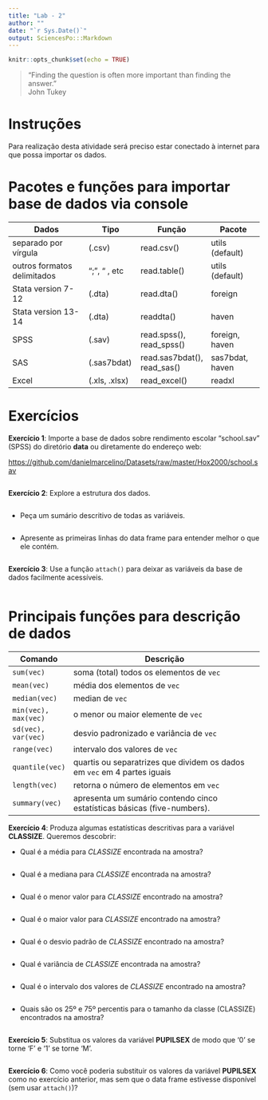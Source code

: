 ```yaml
---
title: "Lab - 2"
author: ""
date: "`r Sys.Date()`"
output: SciencesPo:::Markdown
---
```


```r
knitr::opts_chunk$set(echo = TRUE)
```

  > "Finding the question is often more important than finding the answer."
<br> John Tukey


# Instruções 
<div id="boxedtext">
Para realização desta atividade será preciso estar conectado à internet para que possa importar os dados.
</div>
 
# Pacotes e funções para importar base de dados via console 

| Dados                       | Tipo            | Função       | Pacote           |
|-----------------------------+-----------------+--------------+------------------|
| separado por vírgula        |  (.csv)         | read.csv()   | utils (default)  |
| outros formatos delimitados | ";", "\t" , etc | read.table() | utils (default)  |
| Stata version 7-12          | (.dta)          | read.dta()   | foreign          | 		
| Stata version 13-14         | (.dta)          | readdta()    | haven            |
| SPSS                        | (.sav)          | read.spss(), read_spss()  | foreign, haven           |
| SAS                         | (.sas7bdat)     | read.sas7bdat(), read_sas() | sas7bdat, haven       |
| Excel                       | (.xls, .xlsx)   | read_excel() | readxl           |

# Exercícios 

<div id="exercise">
**Exercício 1**: 
Importe a base de dados sobre rendimento escolar "school.sav" (SPSS) do diretório **data** ou diretamente do endereço web:

<https://github.com/danielmarcelino/Datasets/raw/master/Hox2000/school.sav>

</div>
```r

```



<div id="exercise">
**Exercício 2**: Explore a estrutura dos dados.
</div>

```r

```

- Peça um sumário descritivo de todas as variáveis.
```r

```

- Apresente as primeiras linhas do data frame para entender melhor o que ele contém.

```r

```


<div id="exercise">
**Exercício 3**: Use a função `attach()` para deixar as variáveis da base de dados facilmente acessíveis.
</div>

```r

```

# Principais funções para descrição de dados

Comando       | Descrição
--------------|-------------------------------------------------
`sum(vec)`     | soma (total) todos os elementos de `vec` 
`mean(vec)`    | média dos elementos de `vec`
`median(vec)`  | median de  `vec`
`min(vec), max(vec)` | o menor ou maior elemente de `vec`
`sd(vec), var(vec)` | desvio padronizado e variância de `vec`
`range(vec)`     | intervalo dos valores de `vec`
`quantile(vec)`  | quartis ou separatrizes que dividem os dados em `vec` em 4 partes iguais
`length(vec)`  | retorna o número de elementos em `vec`
`summary(vec)`  | apresenta um sumário contendo cinco estatísticas básicas (five-numbers).  


<div id="exercise">
**Exercício 4**: Produza algumas estatísticas descritivas para a variável **CLASSIZE**. Queremos descobrir:
</div>

- Qual é a média para *CLASSIZE* encontrada na amostra?
  
```r

```

- Qual é a mediana para *CLASSIZE* encontrada na amostra?
```r

```

 - Qual é o menor valor para *CLASSIZE* encontrado na amostra?
```r

```

 - Qual é o maior valor para *CLASSIZE* encontrado na amostra?
```r

```
  
 - Qual é o desvio padrão de *CLASSIZE* encontrado na amostra?
```r

```
 
 - Qual é variância de *CLASSIZE* encontrada na amostra?
```r

```

 - Qual é o intervalo dos valores de *CLASSIZE* encontrado na amostra?
```r

```
  
- Quais são os 25º e 75º percentis para o tamanho da classe (CLASSIZE) encontrados na amostra?

```r
```


<div id="exercise">
**Exercício 5**: Substitua os valores da variável **PUPILSEX** de modo que '0' se torne 'F' e '1' se torne 'M'.
</div>

```r

```


<div id="exercise">
**Exercício 6**: Como você poderia substituir os valores da variável **PUPILSEX** como no exercício anterior, mas sem que o data frame estivesse disponível (sem usar `attach()`)?
</div>


```r


```
